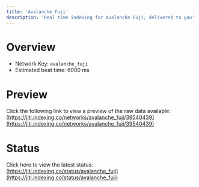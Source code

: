 ```yaml
---
title: 'Avalanche Fuji'
description: 'Real time indexing for Avalanche Fuji; delivered to you'
---
```


# Overview
- Network Key: `avalanche_fuji`
- Estimated beat time: 6000 ms

# Preview
Click the following link to view a preview of the raw data available: [https://jiti.indexing.co/networks/avalanche_fuji/39540439](https://jiti.indexing.co/networks/avalanche_fuji/39540439)

# Status
Click here to view the latest status: [https://jiti.indexing.co/status/avalanche_fuji](https://jiti.indexing.co/status/avalanche_fuji)
